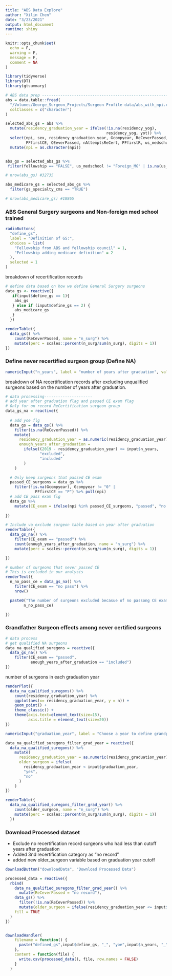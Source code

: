 ```yaml
---
title: "ABS Data Explore"
author: "Xilin Chen"
date: "3/23/2021"
output: html_document
runtime: shiny
---
```


```r
knitr::opts_chunk$set(
  echo = F,
  warning = F,
  message = F,
  comment = NA
)

library(tidyverse)
library(DT)
library(gtsummary)
```

```r
# ABS data prep -----------------------------------------------------------
abs = data.table::fread(
  "/Volumes/George_Surgeon_Projects/Surgeon Profile data/abs_with_npi.csv",
  colClasses = c("character")
)

selected_abs_gs = abs %>% 
  mutate(residency_graduation_year = ifelse(!is.na(residency_yog),
                                            residency_yog, yot)) %>% 
  select(npi, sex, residency_graduation_year, Gcompyear, ReCeverPassed,
         PFfirstCE, QEeverPassed, nAttemptsReCert, PFfirstR, us_medschool, gs_specialty_cms, fellowship) %>% 
  mutate(npi = as.character(npi))


abs_gs = selected_abs_gs %>% 
 filter(fellowship == "FALSE", us_medschool != "Foreign_MG" | is.na(us_medschool))

# nrow(abs_gs) #32735

abs_medicare_gs = selected_abs_gs %>% 
  filter(gs_specialty_cms == "TRUE")

# nrow(abs_medicare_gs) #18865

```

### ABS General Surgery surgeons and Non-foreign med school trained


```r
radioButtons(
  "define_gs",
  label = "Definition of GS:",
  choices = list(
    "Fellowship from ABS and fellowship council" = 1,
    "Fellowship adding medicare definition" = 2
  ),
  selected = 1
)


```

breakdown of recertification records

```r
# define data based on how we define General Surgery surgeons
data_gs <- reactive({
   if(input$define_gs == 1){
    abs_gs 
   } else if (input$define_gs == 2) {
    abs_medicare_gs 
   }
  })
```


```r
renderTable({
  data_gs() %>%
    count(ReCeverPassed, name = "n_surg") %>% 
    mutate(perc = scales::percent(n_surg/sum(n_surg), digits = 1))
})
```



### Define never recertified surgeon group (Define NA)


```r
numericInput("n_years", label = "number of years after graduation", value = 17)
```

breakdown of NA recertification records after excluding unqualified surgeons based on the number of years after graduation.

```r
# data processing---------------------
# add year after graduation flag and passed CE exam flag
# Only for on record ReCertification surgeon group
data_gs_na = reactive({
  
  # add yoe flg
  data_gs = data_gs() %>%
    filter(is.na(ReCeverPassed)) %>%
    mutate(
      residency_graduation_year = as.numeric(residency_graduation_year),
      enough_years_after_graduation =
        ifelse((2019 - residency_graduation_year) <= input$n_years,
               "excluded",
               "included"
        )
    )

  # Only keep surgeons that passed CE exam
  passed_CE_surgeons = data_gs %>%
    filter(!is.na(Gcompyear), Gcompyear != "0" |
             PFfirstCE == "P") %>% pull(npi)
  # add CE pass exam flg
  data_gs %>%
    mutate(CE_exam = ifelse(npi %in% passed_CE_surgeons, "passed", "no pass"))
  
})
```



```r
# Include va exclude surgeon table based on year after graduation
renderTable({
  data_gs_na() %>%
    filter(CE_exam == "passed") %>% 
    count(enough_years_after_graduation, name = "n_surg") %>%
    mutate(perc = scales::percent(n_surg/sum(n_surg), digits = 1))

})

# number of surgeons that never passed CE
# This is excluded in our analysis
renderText({
  n_no_pass_ce = data_gs_na() %>% 
    filter(CE_exam == "no pass") %>% 
    nrow()

  paste0("The number of surgeons excluded becasue of no passong CE exam is ",
        n_no_pass_ce)

})
```


### Grandfather Surgeon effects among never certified surgeons

```r
# data process
# get qualified NA surgeons
data_na_qualified_suregons = reactive({
  data_gs_na() %>%
    filter(CE_exam == "passed",
           enough_years_after_graduation == "included") 
})
```

number of surgeons in each graduation year

```r
renderPlot({
  data_na_qualified_suregons() %>%
    count(residency_graduation_year) %>% 
    ggplot(aes(x= residency_graduation_year, y = n)) +
    geom_point() + 
    theme_classic() +
    theme(axis.text=element_text(size=15),
          axis.title = element_text(size=20))
})

```


```r
numericInput("graduation_year", label = "Choose a year to define grandpa surgeons", value = 2000, min = 1900, max = 2019)

```

```r
data_na_qualified_suregons_filter_grad_year = reactive({
  data_na_qualified_suregons() %>%
    mutate(
      residency_graduation_year = as.numeric(residency_graduation_year),
      older_surgeon = ifelse(
        residency_graduation_year < input$graduation_year,
        "yes",
        "no"
      )
    )
})

renderTable({  
  data_na_qualified_suregons_filter_grad_year() %>% 
    count(older_surgeon, name = "n_surg") %>% 
    mutate(perc = scales::percent(n_surg/sum(n_surg), digits = 1))
  })
```

### Download Processed dataset

- Exclude no recertification record surgeons who had less than cutoff years after graduation
- Added 3nd recertification category as "no record"
- added new older_surgeon variable based on graduation year cutoff

```r
downloadButton("downloadData", "Download Processed Data")
```

```r
processed_data = reactive({
  rbind(
    data_na_qualified_suregons_filter_grad_year() %>% 
      mutate(ReCeverPassed = "no record"),
    data_gs() %>%
      filter(!is.na(ReCeverPassed)) %>% 
      mutate(older_surgeon = ifelse(residency_graduation_year <= input$graduation_year, "yes", "no")),
    fill = TRUE
  )
})


downloadHandler(
    filename = function() {
      paste("defined_gs",input$define_gs, "_", "yoe",input$n_years, "_", "grandpa", input$graduation_year, ".csv", sep = "")
    },
    content = function(file) {
      write.csv(processed_data(), file, row.names = FALSE)
    }
  )
```




